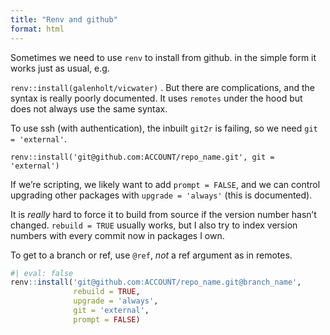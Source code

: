 ```yaml
---
title: "Renv and github"
format: html
---
```


Sometimes we need to use `renv` to install from github. in the simple form it works just as usual, e.g.

`renv::install(galenholt/vicwater)` . But there are complications, and the syntax is really poorly documented. It uses `remotes` under the hood but does not always use the same syntax.

To use ssh (with authentication), the inbuilt `git2r` is failing, so we need `git = 'external'`.

`renv::install('git@github.com:ACCOUNT/repo_name.git', git = 'external')`

If we're scripting, we likely want to add `prompt = FALSE`, and we can control upgrading other packages with `upgrade = 'always'` (this is documented).

It is *really* hard to force it to build from source if the version number hasn't changed. `rebuild = TRUE` usually works, but I also try to index version numbers with every commit now in packages I own.

To get to a branch or ref, use `@ref`, *not* a ref argument as in remotes.

```r
#| eval: false
renv::install('git@github.com:ACCOUNT/repo_name.git@branch_name', 
              rebuild = TRUE, 
              upgrade = 'always', 
              git = 'external', 
              prompt = FALSE)
```
